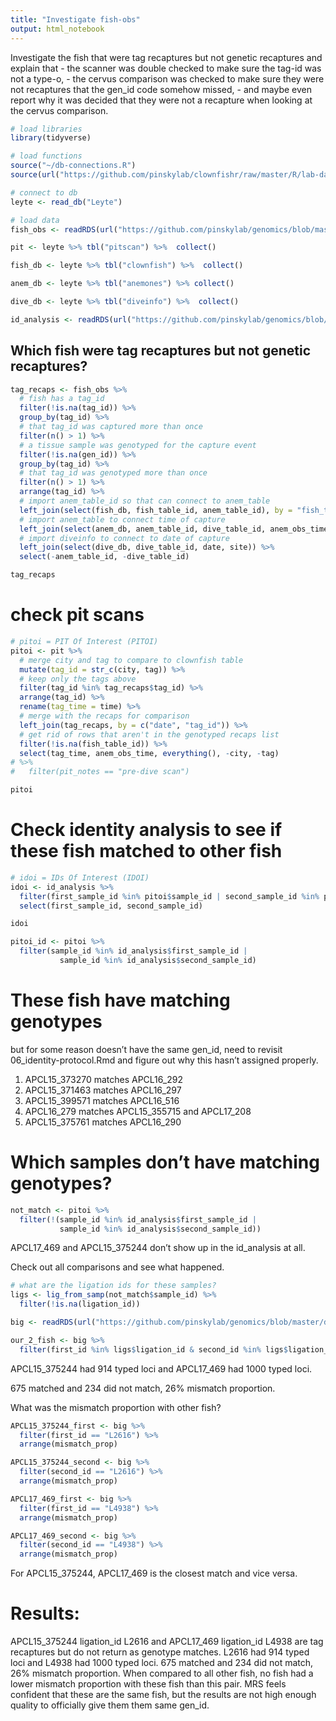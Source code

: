 ```yaml
---
title: "Investigate fish-obs"
output: html_notebook
---
```

Investigate the fish that were tag recaptures but not genetic recaptures and explain that 
- the scanner was double checked to make sure the tag-id was not a type-o, 
- the cervus comparison was checked to make sure they were not recaptures that the gen_id code somehow missed, 
- and maybe even report why it was decided that they were not a recapture when looking at the cervus comparison.

```r
# load libraries
library(tidyverse)

# load functions
source("~/db-connections.R")
source(url("https://github.com/pinskylab/clownfishr/raw/master/R/lab-data-funs.R"))

# connect to db
leyte <- read_db("Leyte")

# load data
fish_obs <- readRDS(url("https://github.com/pinskylab/genomics/blob/master/data/fish-obs.rds?raw=true"))

pit <- leyte %>% tbl("pitscan") %>%  collect()

fish_db <- leyte %>% tbl("clownfish") %>%  collect()

anem_db <- leyte %>% tbl("anemones") %>% collect()

dive_db <- leyte %>% tbl("diveinfo") %>%  collect()

id_analysis <- readRDS(url("https://github.com/pinskylab/genomics/blob/master/data/identity_big-table.RData?raw=true"))
```

## Which fish were tag recaptures but not genetic recaptures?
```r
tag_recaps <- fish_obs %>% 
  # fish has a tag_id
  filter(!is.na(tag_id)) %>% 
  group_by(tag_id) %>% 
  # that tag_id was captured more than once
  filter(n() > 1) %>% 
  # a tissue sample was genotyped for the capture event
  filter(!is.na(gen_id)) %>% 
  group_by(tag_id) %>% 
  # that tag_id was genotyped more than once
  filter(n() > 1) %>% 
  arrange(tag_id) %>% 
  # import anem_table_id so that can connect to anem_table
  left_join(select(fish_db, fish_table_id, anem_table_id), by = "fish_table_id") %>% 
  # import anem_table to connect time of capture
  left_join(select(anem_db, anem_table_id, dive_table_id, anem_obs_time), by = "anem_table_id") %>% 
  # import diveinfo to connect to date of capture
  left_join(select(dive_db, dive_table_id, date, site)) %>% 
  select(-anem_table_id, -dive_table_id)

tag_recaps
```

# check pit scans
```r
# pitoi = PIT Of Interest (PITOI)
pitoi <- pit %>% 
  # merge city and tag to compare to clownfish table
  mutate(tag_id = str_c(city, tag)) %>% 
  # keep only the tags above
  filter(tag_id %in% tag_recaps$tag_id) %>% 
  arrange(tag_id) %>% 
  rename(tag_time = time) %>% 
  # merge with the recaps for comparison
  left_join(tag_recaps, by = c("date", "tag_id")) %>% 
  # get rid of rows that aren't in the genotyped recaps list
  filter(!is.na(fish_table_id)) %>% 
  select(tag_time, anem_obs_time, everything(), -city, -tag) 
# %>% 
#   filter(pit_notes == "pre-dive scan")

pitoi
```


# Check identity analysis to see if these fish matched to other fish
```r
# idoi = IDs Of Interest (IDOI)
idoi <- id_analysis %>% 
  filter(first_sample_id %in% pitoi$sample_id | second_sample_id %in% pitoi$sample_id) %>% 
  select(first_sample_id, second_sample_id)

idoi

pitoi_id <- pitoi %>% 
  filter(sample_id %in% id_analysis$first_sample_id | 
           sample_id %in% id_analysis$second_sample_id)
```
# These fish have matching genotypes
but for some reason doesn't have the same gen_id, need to revisit 06_identity-protocol.Rmd and figure out why this hasn't assigned properly.  

1. APCL15_373270 matches APCL16_292 
2. APCL15_371463 matches APCL16_297  
3. APCL15_399571 matches APCL16_516  
4. APCL16_279 matches APCL15_355715 and APCL17_208
5. APCL15_375761 matches APCL16_290

# Which samples don't have matching genotypes?
```r
not_match <- pitoi %>% 
  filter(!(sample_id %in% id_analysis$first_sample_id | 
           sample_id %in% id_analysis$second_sample_id))
```

APCL17_469 and APCL15_375244 don't show up in the id_analysis at all.

Check out all comparisons and see what happened.
```r
# what are the ligation ids for these samples?
ligs <- lig_from_samp(not_match$sample_id) %>% 
  filter(!is.na(ligation_id))

big <- readRDS(url("https://github.com/pinskylab/genomics/blob/master/data/all-identity-comparisions.RData?raw=true"))

our_2_fish <- big %>% 
  filter(first_id %in% ligs$ligation_id & second_id %in% ligs$ligation_id)
```
APCL15_375244 had 914 typed loci and 
APCL17_469 had 1000 typed loci.

675 matched and 234 did not match, 26% mismatch proportion.

What was the mismatch proportion with other fish?
```r
APCL15_375244_first <- big %>% 
  filter(first_id == "L2616") %>% 
  arrange(mismatch_prop)

APCL15_375244_second <- big %>% 
  filter(second_id == "L2616") %>% 
  arrange(mismatch_prop)

APCL17_469_first <- big %>% 
  filter(first_id == "L4938") %>% 
  arrange(mismatch_prop)

APCL17_469_second <- big %>% 
  filter(second_id == "L4938") %>% 
  arrange(mismatch_prop)
```
For APCL15_375244, APCL17_469 is the closest match and vice versa.

# Results:
APCL15_375244 ligation_id L2616 and APCL17_469 ligation_id L4938 are tag recaptures but do not return as genotype matches.  L2616 had 914 typed loci and L4938 had 1000 typed loci. 675 matched and 234 did not match, 26% mismatch proportion. When compared to all other fish, no fish had a lower mismatch proportion with these fish than this pair.  MRS feels confident that these are the same fish, but the results are not high enough quality to officially give them them same gen_id.
